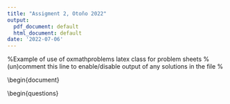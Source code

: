```yaml
---
title: "Assigment 2, Otoño 2022"
output:
  pdf_document: default
  html_document: default
date: '2022-07-06'
---
```


%Example of use of oxmathproblems latex class for problem sheets
%(un)comment this line to enable/disable output of any solutions in the file
%\printanswers
\documentclass{oxmathproblems}
\usepackage{blindtext}
\usepackage{hyperref}
\usepackage{geometry}
%define the page header/title info
\course{ITAM - Estadistica 1}
\oxfordterm{Assignment 01}
\sheetnumber{1}
\sheettitle{}

\begin{document}

\begin{questions}
















